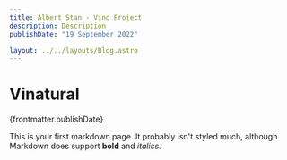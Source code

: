 ```yaml
---
title: Albert Stan - Vino Project
description: Description
publishDate: "19 September 2022"

layout: ../../layouts/Blog.astro
---
```


# Vinatural

{frontmatter.publishDate}

This is your first markdown page. It probably isn't styled much, although
Markdown does support **bold** and _italics._
